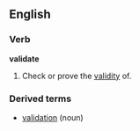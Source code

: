 ==English==
===Verb===
'''validate'''
#Check or prove the [[validity]] of.
===Derived terms===
*[[validation]] (noun)